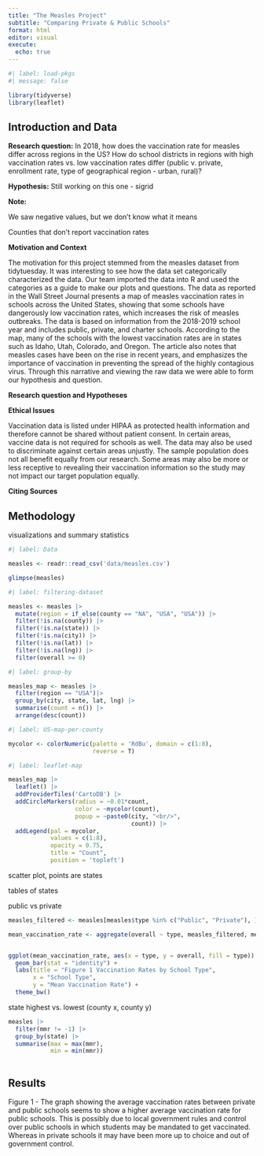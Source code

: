 ```yaml
---
title: "The Measles Project"
subtitle: "Comparing Private & Public Schools"
format: html
editor: visual
execute:
  echo: true
---
```


```r
#| label: load-pkgs
#| message: false

library(tidyverse)
library(leaflet)
```

## Introduction and Data

**Research question:** In 2018, how does the vaccination rate for measles differ across regions in the US? How do school districts in regions with high vaccination rates vs. low vaccination rates differ (public v. private, enrollment rate, type of geographical region - urban, rural)?

**Hypothesis:** Still working on this one - sigrid

**Note:**

We saw negative values, but we don't know what it means

Counties that don't report vaccination rates

**Motivation and Context**

The motivation for this project stemmed from the measles dataset from tidytuesday. It was interesting to see how the data set categorically characterized the data. Our team imported the data into R and used the categories as a guide to make our plots and questions. The data as reported in the Wall Street Journal presents a map of measles vaccination rates in schools across the United States, showing that some schools have dangerously low vaccination rates, which increases the risk of measles outbreaks. The data is based on information from the 2018-2019 school year and includes public, private, and charter schools. According to the map, many of the schools with the lowest vaccination rates are in states such as Idaho, Utah, Colorado, and Oregon. The article also notes that measles cases have been on the rise in recent years, and emphasizes the importance of vaccination in preventing the spread of the highly contagious virus. Through this narrative and viewing the raw data we were able to form our hypothesis and question.


**Research question and Hypotheses**

**Ethical Issues**

Vaccination data is listed under HIPAA as protected health information and therefore cannot be shared without patient consent. In certain areas, vaccine data is not required for schools as well. The data may also be used to discriminate against certain areas unjustly. The sample population does not all benefit equally from our research. Some areas may also be more or less receptive to revealing their vaccination information so the study may not impact our target population equally.

**Citing Sources**

## Methodology

visualizations and summary statistics

```r
#| label: Data

measles <- readr::read_csv('data/measles.csv')

glimpse(measles)
```

```r
#| label: filtering-dataset

measles <- measles |>
  mutate(region = if_else(county == "NA", "USA", "USA")) |>
  filter(!is.na(county)) |>
  filter(!is.na(state)) |>
  filter(!is.na(city)) |>
  filter(!is.na(lat)) |>
  filter(!is.na(lng)) |>
  filter(overall >= 0)
```


```r
#| label: group-by

measles_map <- measles |>
  filter(region == "USA")|>
  group_by(city, state, lat, lng) |>
  summarise(count = n()) |>
  arrange(desc(count))
```

```r
#| label: US-map-per-county

mycolor <- colorNumeric(palette = 'RdBu', domain = c(1:8), 
                        reverse = T)

```

```r
#| label: leaflet-map

measles_map |>
  leaflet() |>
  addProviderTiles('CartoDB') |>
  addCircleMarkers(radius = ~0.01*count, 
                   color = ~mycolor(count),
                   popup = ~paste0(city, "<br/>",
                                   count)) |>
  addLegend(pal = mycolor, 
            values = c(1:8),
            opacity = 0.75,
            title = "Count",
            position = 'topleft')

```


scatter plot, points are states

tables of states

public vs private

```r


measles_filtered <- measles[measles$type %in% c("Public", "Private"), ]

mean_vaccination_rate <- aggregate(overall ~ type, measles_filtered, mean)


ggplot(mean_vaccination_rate, aes(x = type, y = overall, fill = type)) +
  geom_bar(stat = "identity") +
  labs(title = "Figure 1 Vaccination Rates by School Type", 
       x = "School Type", 
       y = "Mean Vaccination Rate") +
  theme_bw()


```

state highest vs. lowest (county x, county y)

```r
measles |>
  filter(mmr != -1) |>
  group_by(state) |>
  summarise(max = max(mmr),
            min = min(mmr))
  
```

## Results

Figure 1 - The graph showing the average vaccination rates between private and public schools seems to show a higher average vaccination rate for public schools. This is possibly due to local government rules and control over public schools in which students may be mandated to get vaccinated. Whereas in private schools it may have been more up to choice and out of government control.
